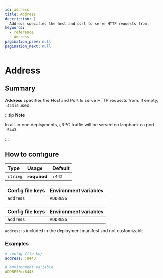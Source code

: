 ```yaml
---
id: address
title: Address
description: |
  Address specifies the host and port to serve HTTP requests from.
keywords:
  - reference
  - Address
pagination_prev: null
pagination_next: null
---
```



# Address

## Summary

**Address** specifies the Host and Port to serve HTTP requests from. If empty, `:443` is used.

:::tip **Note**

In all-in-one deployments, gRPC traffic will be served on loopback on port `:5443`.

:::

## How to configure

| **Type** | **Usage**    | **Default** |
| :------- | :----------- | :---------- |
| `string` | **required** | `:443`      |

<Tabs>
<TabItem label="Core" value="Core">

| **Config file keys** | **Environment variables** |
| :------------------- | :------------------------ |
| `address`            | `ADDRESS`                 |

</TabItem>
<TabItem label="Enterprise" value="Enterprise">

| **Config file keys** | **Environment variables** |
| :------------------- | :------------------------ |
| `address`            | `ADDRESS`                 |

</TabItem>
<TabItem label="Kubernetes" value="Kubernetes">

`address` is included in the deployment manifest and not customizable.

</TabItem>
</Tabs>

### Examples

```yaml
# config file key
address: :8443

# environment variable
ADDRESS=:8443
```

